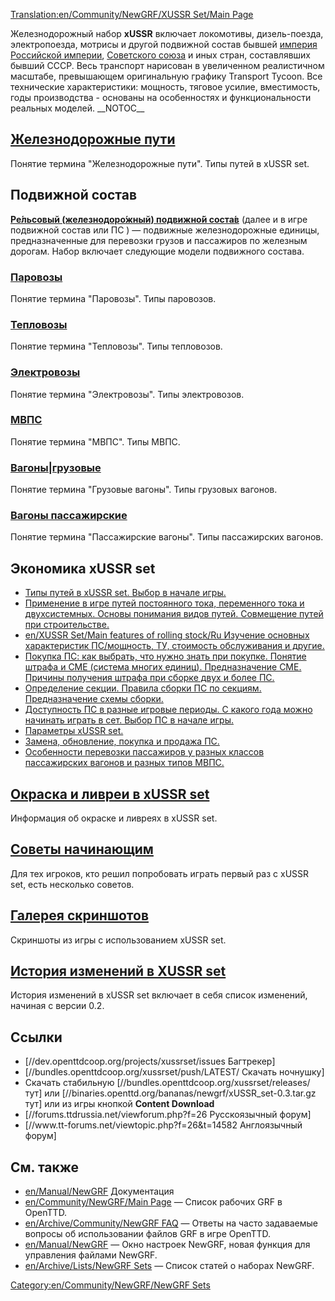 [[Translation:en/Community/NewGRF/XUSSR Set/Main Page]]


{{en/Community/NewGRF/Infobox NewGRF|setname= xUSSR Set
|screenshot=ru/Community/NewGRF/XUSSR Set/Main screenshot.png
|artist=George, Wowan, Simozzz, Ghost, Rubiroid, Engineer_Keen, Otecan, LitNik
|coder=George
|focus=en/Community/NewGRF/Addons Trains
|homepage=forums.ttdrussia.net/viewforum.php?f=26
|homepagename= xUSSR Set at ttdrussia.net
|copyright= copyrighted
}}
Железнодорожный набор '''xUSSR''' включает локомотивы, дизель-поезда, электропоезда, мотрисы и другой подвижной состав бывшей [https://www.wikipedia.org/wiki/ru:Российская империя Российской империи], [https://www.wikipedia.org/wiki/ru:СССР Советского союза] и иных стран, составлявших бывший СССР. Весь транспорт нарисован в увеличенном реалистичном масштабе, превышающем оригинальную графику Transport Tycoon.  Все технические характеристики: мощность, тяговое усилие, вместимость, годы производства - основаны на особенностях и функциональности реальных моделей.
__NOTOC__
== [[ru/Community/NewGRF/XUSSR Set/Railway tracks|Железнодорожные пути]] ==
Понятие термина "Железнодорожные пути". Типы путей в xUSSR set.

== Подвижной состав ==
'''[[en/Рельсовый подвижной состав|Ре́льсовый (железнодоро́жный) подвижно́й соста́в]]''' (далее и в игре подвижной состав или ПС ) — подвижные железнодорожные единицы, предназначенные для перевозки грузов и пассажиров по железным дорогам.
Набор включает следующие модели подвижного состава.
=== [[ru/Community/NewGRF/XUSSR Set/Steam|Паровозы]] ===
Понятие термина "Паровозы". Типы паровозов.

=== [[ru/Community/NewGRF/XUSSR Set/Diesel locomotive|Тепловозы]] ===
Понятие термина "Тепловозы". Типы тепловозов.

=== [[ru/Community/NewGRF/XUSSR Set/Electric locomotive|Электровозы]] ===
Понятие термина "Электровозы". Типы электровозов.

=== [[ru/Community/NewGRF/XUSSR Set/DMU EMU|МВПС]] ===
Понятие термина "МВПС". Типы МВПС.

=== [[ru/Community/NewGRF/XUSSR Set/Freight wagon|Вагоны|грузовые]] ===
Понятие термина "Грузовые вагоны". Типы грузовых вагонов.

=== [[ru/Community/NewGRF/XUSSR Set/Passenger wagon|Вагоны пассажирские]] ===
Понятие термина "Пассажирские вагоны". Типы пассажирских вагонов.

== Экономика xUSSR set ==
* [[ru/Community/NewGRF/XUSSR Set/Types of tracks in xUSSR set|Типы путей в xUSSR set. Выбор в начале игры.]]
* [[ru/Community/NewGRF/XUSSR Set/Application of tracks in the game|Применение в игре путей постоянного тока, переменного тока и двухсистемных. Основы понимания видов путей. Совмещение путей при строительстве.]]
* [[en/XUSSR Set/Main features of rolling stock/Ru Изучение основных характеристик ПС/мощность, ТУ, стоимость обслуживания и другие.]]
* [[ru/Community/NewGRF/XUSSR Set/Buy the rolling stock|Покупка ПС: как выбрать,  что нужно знать при покупке. Понятие штрафа и СМЕ (система многих единиц). Предназначение СМЕ. Причины получения штрафа при сборке двух и более ПС.]]
* [[ru/Community/NewGRF/XUSSR Set/Concept of the term section|Определение секции. Правила сборки ПС по секциям. Предназначение схемы сборки.]]
* [[ru/Community/NewGRF/XUSSR Set/Availability of trains in different time periods|Доступность ПС в разные игровые периоды. С какого года можно начинать играть в сет. Выбор ПС в начале игры.]]
* [[ru/Community/NewGRF/XUSSR Set/Parameters of the xUSSR set|Параметры xUSSR set.]]
* [[ru/Community/NewGRF/XUSSR Set/Replacement upgrade purchase and sale of rolling stock|Замена, обновление, покупка и продажа ПС.]]
* [[ru/Community/NewGRF/XUSSR Set/Features passenger transportation|Особенности перевозки пассажиров у разных классов пассажирских вагонов и разных типов МВПС.]]

== [[ru/Community/NewGRF/XUSSR Set/Painting and liveries in xUSSR set|Окраска и ливреи в xUSSR set]]  ==
Информация об окраске и ливреях в xUSSR set.

== [[ru/Community/NewGRF/XUSSR Set/Tips for beginners|Советы начинающим]] ==
Для тех игроков, кто решил попробовать играть первый раз с xUSSR set, есть несколько советов.

== [[ru/Community/NewGRF/XUSSR Set/Screenshots gallery|Галерея скриншотов]] ==
Скриншоты из игры с использованием xUSSR set.

== [[ru/Community/NewGRF/XUSSR Set/Change history|История изменений в XUSSR set]] ==
История изменений в xUSSR set включает в себя список изменений, начиная с версии 0.2.

== Ссылки ==
*[//dev.openttdcoop.org/projects/xussrset/issues Багтрекер]
*[//bundles.openttdcoop.org/xussrset/push/LATEST/ Скачать ночнушку]
*Cкачать стабильную [//bundles.openttdcoop.org/xussrset/releases/ тут] или [//binaries.openttd.org/bananas/newgrf/xUSSR_set-0.3.tar.gz тут] или из игры кнопкой '''Content Download'''
* [//forums.ttdrussia.net/viewforum.php?f=26 Русскоязычный форум]
* [//www.tt-forums.net/viewtopic.php?f=26&t=14582 Англоязычный форум]

== См. также ==
* [[en/Manual/NewGRF]] Документация
* [[en/Community/NewGRF/Main Page]] &mdash; Список рабочих GRF в OpenTTD.
* [[en/Archive/Community/NewGRF FAQ]] &mdash; Ответы на часто задаваемые вопросы об использовании файлов GRF в игре OpenTTD.
* [[en/Manual/NewGRF]] &mdash; Окно настроек NewGRF, новая функция для управления файлами NewGRF. 
* [[en/Archive/Lists/NewGRF Sets]] &mdash; Список статей о наборах NewGRF.

{{en/Navbox|navbar = off
|state = off      

|name  = XUSSR Set
|title = Grouped Links 

|group1 = group 1
|list1  = {{en/Nowrap begin}} Item 1 {{en/·w}} Item 2 {{en/·w}} Item 3 {{en/Nowrap end}}

|group2 = group 2
|list2  = {{en/Nowrap begin}} Item 1 {{en/·w}} Item 2 {{en/·w}} Item 3 {{en/Nowrap end}}
}}

[[Category:en/Community/NewGRF/NewGRF Sets]]